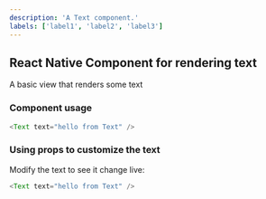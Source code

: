 ```yaml
---
description: 'A Text component.'
labels: ['label1', 'label2', 'label3']
---
```



## React Native Component for rendering text

A basic view that renders some text

### Component usage
```js
<Text text="hello from Text" />
```

### Using props to customize the text

Modify the text to see it change live:
```js live
<Text text="hello from Text" />
```

